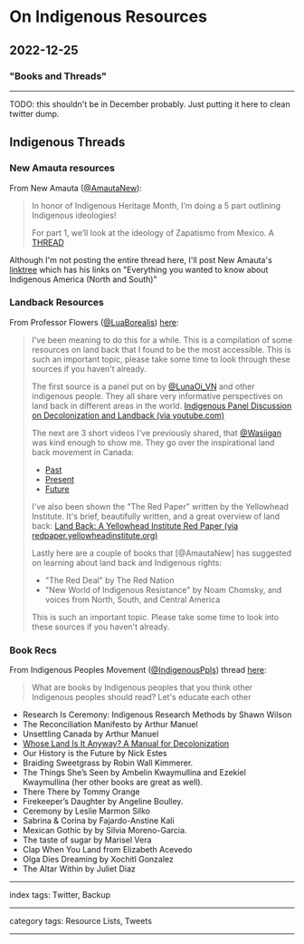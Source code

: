 # On Indigenous Resources

## 2022-12-25

### "Books and Threads"

---

TODO: this shouldn't be in December probably. Just putting it here to clean twitter dump.

## Indigenous Threads

### New Amauta resources

From New Amauta ([@AmautaNew](https://twitter.com/AmautaNew)):

> In honor of Indigenous Heritage Month, I’m doing a 5 part outlining Indigenous ideologies! 
>
> For part 1, we’ll look at the ideology of Zapatismo from Mexico. A [THREAD](https://twitter.com/AmautaNew/status/1587654893908525056?t=tmtEfvI0I7KsyNoEQMGuVg&s=19)

Although I'm not posting the entire thread here, I'll post New Amauta's [linktree](https://linktr.ee/NewAmauta) which has his links on "Everything you wanted to know about Indigenous America (North and South)"

### Landback Resources

From Professor Flowers ([@LuaBorealis](https://twitter.com/LuaBorealis)) [here](https://twitter.com/LuaBorealis/status/1459572576456482821):

> I've been meaning to do this for a while. This is a compilation of some resources on land back that I found to be the most accessible. This is such an important topic, please take some time to look through these sources if you haven't already.
>
> The first source is a panel put on by 
[@LunaOi_VN](https://twitter.com/LunaOi_VN) and other indigenous people. They all share very informative perspectives on land back in different areas in the world. [Indigenous Panel Discussion on Decolonization and Landback (via youtube.com)](https://www.youtube.com/watch?v=u_6gJgoqVdg)
>
> The next are 3 short videos I've previously shared, that [@Wasiigan](https://twitter.com/Wasiigan) was kind enough to show me. They go over the inspirational land back movement in Canada:
> - [Past](https://youtube.com/watch?v=3sVg0Cvqh3k&t=42s)
> - [Present](https://youtube.com/watch?v=UsyyYeVHGJ0)
> - [Future](https://www.youtube.com/watch?v=McVEgEA4qvg)
>
> I've also been shown the "The Red Paper" written by the Yellowhead Institute. It's brief, beautifully written, and a great overview of land back: [Land Back: A Yellowhead Institute Red Paper (via redpaper.yellowheadinstitute.org)](https://redpaper.yellowheadinstitute.org/preface/)
>
> Lastly here are a couple of books that [@AmautaNew] has suggested on learning about land back and Indigenous rights:
> - "The Red Deal" by The Red Nation
> - "New World of Indigenous Resistance" by Noam Chomsky, and voices from North, South, and Central America
>
> This is such an important topic. Please take some time to look into these sources if you haven't already.

### Book Recs

From Indigenous Peoples Movement ([@IndigenousPpls](https://twitter.com/IndigenousPpls)) thread [here](https://twitter.com/IndigenousPpls/status/1583202802163032066?t=2H3-4uEh1iGDBQqA6V7GKw&s=19):

> What are books by Indigenous peoples that you think other Indigenous peoples should read? Let's educate each other

- Research Is Ceremony: Indigenous Research Methods by Shawn Wilson
- The Reconciliation Manifesto by Arthur Manuel
- Unsettling Canada by Arthur Manuel
- [Whose Land Is It Anyway? A Manual for Decolonization](https://fpse.ca/decolonization_manual_whose_land_is_it_anyway)
- Our History is the Future by Nick Estes
- Braiding Sweetgrass by Robin Wall Kimmerer.
- The Things She’s Seen by Ambelin Kwaymullina and Ezekiel Kwaymullina (her other books are great as well).
- There There by Tommy Orange
- Firekeeper’s Daughter by Angeline Boulley.
- Ceremony by Leslie Marmon Silko
- Sabrina & Corina by Fajardo-Anstine Kali
- Mexican Gothic by by Silvia Moreno-Garcia.
- The taste of sugar by Marisel Vera
- Clap When You Land from Elizabeth Acevedo
- Olga Dies Dreaming by Xochitl Gonzalez
- The Altar Within by Juliet Diaz

---

index tags: Twitter, Backup

---

category tags: Resource Lists, Tweets

---
